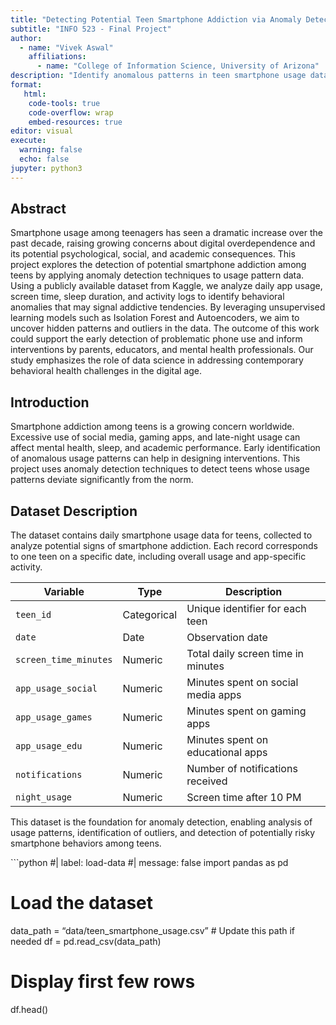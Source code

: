 ```yaml
---
title: "Detecting Potential Teen Smartphone Addiction via Anomaly Detection"
subtitle: "INFO 523 - Final Project"
author: 
  - name: "Vivek Aswal"
    affiliations:
      - name: "College of Information Science, University of Arizona"
description: "Identify anomalous patterns in teen smartphone usage data to detect potential smartphone addiction and associated behavioral impacts."
format:
   html:
    code-tools: true
    code-overflow: wrap
    embed-resources: true
editor: visual
execute:
  warning: false
  echo: false
jupyter: python3
---
```


## Abstract

Smartphone usage among teenagers has seen a dramatic increase over the past decade, raising growing concerns about digital overdependence and its potential psychological, social, and academic consequences. This project explores the detection of potential smartphone addiction among teens by applying anomaly detection techniques to usage pattern data. Using a publicly available dataset from Kaggle, we analyze daily app usage, screen time, sleep duration, and activity logs to identify behavioral anomalies that may signal addictive tendencies. By leveraging unsupervised learning models such as Isolation Forest and Autoencoders, we aim to uncover hidden patterns and outliers in the data. The outcome of this work could support the early detection of problematic phone use and inform interventions by parents, educators, and mental health professionals. Our study emphasizes the role of data science in addressing contemporary behavioral health challenges in the digital age.


## Introduction

Smartphone addiction among teens is a growing concern worldwide. Excessive use of social media, gaming apps, and late-night usage can affect mental health, sleep, and academic performance. Early identification of anomalous usage patterns can help in designing interventions. This project uses anomaly detection techniques to detect teens whose usage patterns deviate significantly from the norm.

## Dataset Description

The dataset contains daily smartphone usage data for teens, collected to analyze potential signs of smartphone addiction. Each record corresponds to one teen on a specific date, including overall usage and app-specific activity.

| Variable               | Type        | Description                                    |
|------------------------|------------|-----------------------------------------------|
| `teen_id`              | Categorical| Unique identifier for each teen               |
| `date`                 | Date       | Observation date                               |
| `screen_time_minutes`  | Numeric    | Total daily screen time in minutes            |
| `app_usage_social`     | Numeric    | Minutes spent on social media apps            |
| `app_usage_games`      | Numeric    | Minutes spent on gaming apps                  |
| `app_usage_edu`        | Numeric    | Minutes spent on educational apps             |
| `notifications`        | Numeric    | Number of notifications received              |
| `night_usage`          | Numeric    | Screen time after 10 PM                        |

This dataset is the foundation for anomaly detection, enabling analysis of usage patterns, identification of outliers, and detection of potentially risky smartphone behaviors among teens.

```python
#| label: load-data
#| message: false
import pandas as pd

# Load the dataset
data_path = "data/teen_smartphone_usage.csv"  # Update this path if needed
df = pd.read_csv(data_path)

# Display first few rows
df.head()
